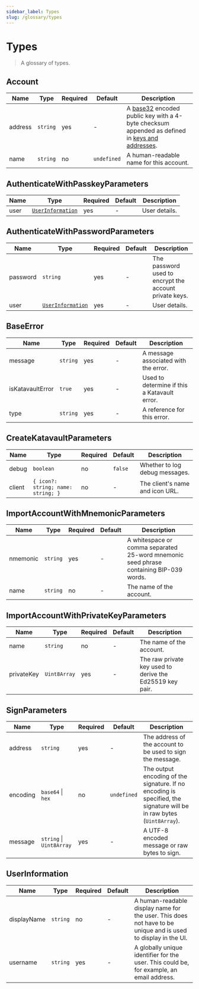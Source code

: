 ```yaml
---
sidebar_label: Types
slug: /glossary/types
---
```



# Types

> A glossary of types.

<SectionBreak />

## Account

| Name    | Type     | Required | Default     | Description                                                                                                                      |
|---------|----------|----------|-------------|----------------------------------------------------------------------------------------------------------------------------------|
| address | `string` | yes      | -           | A [base32][rfc4648_6] encoded public key with a 4-byte checksum appended as defined in [keys and addresses][keys-and-addresses]. |
| name    | `string` | no       | `undefined` | A human-readable name for this account.                                                                                          |

<SectionBreak />

## AuthenticateWithPasskeyParameters

| Name     | Type                                  | Required | Default | Description                                            |
|----------|---------------------------------------|----------|---------|--------------------------------------------------------|
| user     | [`UserInformation`](#userinformation) | yes      | -       | User details.                                          |

<SectionBreak />

## AuthenticateWithPasswordParameters

| Name     | Type                                  | Required | Default | Description                                            |
|----------|---------------------------------------|----------|---------|--------------------------------------------------------|
| password | `string`                              | yes      | -       | The password used to encrypt the account private keys. |
| user     | [`UserInformation`](#userinformation) | yes      | -       | User details.                                          |

<SectionBreak />

## BaseError

| Name             | Type     | Required | Default | Description                                  |
|------------------|----------|----------|---------|----------------------------------------------|
| message          | `string` | yes      | -       | A message associated with the error.         |
| isKatavaultError | `true`   | yes      | -       | Used to determine if this a Katavault error. |
| type             | `string` | yes      | -       | A reference for this error.                  |

<SectionBreak />

## CreateKatavaultParameters

| Name   | Type                                  | Required | Default | Description                     |
|--------|---------------------------------------|----------|---------|---------------------------------|
| debug  | `boolean`                             | no       | `false` | Whether to log debug messages.  |
| client | `{ icon?: string; name: string; }`    | no       | -       | The client's name and icon URL. |

<SectionBreak />

## ImportAccountWithMnemonicParameters

| Name     | Type     | Required | Default | Description                                                                            |
|----------|----------|----------|---------|----------------------------------------------------------------------------------------|
| nmemonic | `string` | yes      | -       | A whitespace or comma separated 25-word mnemonic seed phrase containing BIP-039 words. |
| name     | `string` | no       | -       | The name of the account.                                                               |

<SectionBreak />

## ImportAccountWithPrivateKeyParameters

| Name       | Type         | Required | Default | Description                                              |
|------------|--------------|----------|---------|----------------------------------------------------------|
| name       | `string`     | no       | -       | The name of the account.                                 |
| privateKey | `Uint8Array` | yes      | -       | The raw private key used to derive the Ed25519 key pair. |

<SectionBreak />

## SignParameters

| Name     | Type                     | Required | Default     | Description                                                                                                           |
|----------|--------------------------|----------|-------------|-----------------------------------------------------------------------------------------------------------------------|
| address  | `string`                 | yes      | -           | The address of the account to be used to sign the message.                                                            |
| encoding | `base64` \| `hex`        | no       | `undefined` | The output encoding of the signature. If no encoding is specified, the signature will be in raw bytes (`Uint8Array`). |
| message  | `string` \| `Uint8Array` | yes      | -           | A UTF-8 encoded message or raw bytes to sign.                                                                         |

<SectionBreak />

## UserInformation

| Name        | Type     | Required | Default | Description                                                                                                   |
|-------------|----------|----------|---------|---------------------------------------------------------------------------------------------------------------|
| displayName | `string` | no       | -       | A human-readable display name for the user. This does not have to be unique and is used to display in the UI. |
| username    | `string` | yes      | -       | A globally unique identifier for the user. This could be, for example, an email address.                      |

<!-- links -->
[keys-and-addresses]: https://developer.algorand.org/docs/get-details/accounts/#keys-and-addresses
[rfc4648_6]: https://datatracker.ietf.org/doc/html/rfc4648#section-6
